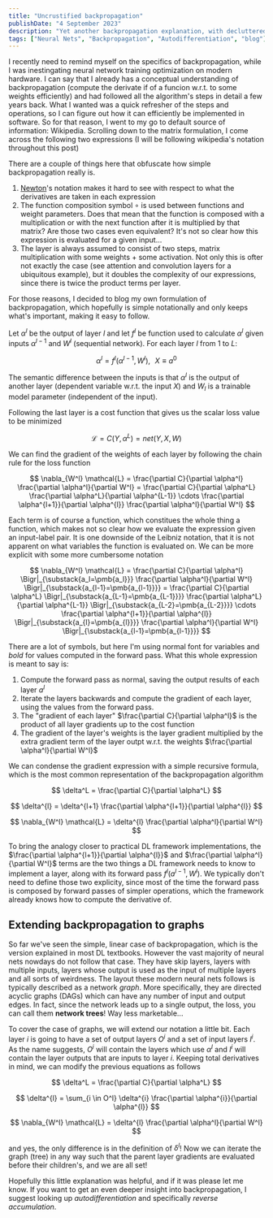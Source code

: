 ```yaml
---
title: "Uncrustified backpropagation"
publishDate: "4 September 2023"
description: "Yet another backpropagation explanation, with decluttered notation"
tags: ["Neural Nets", "Backpropagation", "Autodifferentiation", "blog"]
---
```



I recently need to remind myself on the specifics of backpropagation, while I was inestingating neural network training optimization on modern hardware.
I can say that I already has a conceptual understanding of backpropagation (compute the derivate if of a funcion w.r.t. to some weights efficiently) and
had followed all the algorithm's steps in detail a few years back. What I wanted was a quick refresher of the steps and operations,
so I can figure out how it can efficiently be implemented in software. So for that reason, I went to my go to default source of information: Wikipedia.
Scrolling down to the matrix formulation, I come across the following two expressions (I will be following wikipedia's notation throughout this post)

<Latex formula="\delta^l = (f^l)' \circ (W^{l+1})^T \cdot (f^{l+1})' \circ \cdots \circ (W^{L-1})^T \cdot (f^{L-1})' \circ (W^{L})^T \cdot (f^{L})' \circ \nabla_{a^L} C" />
<Latex formula="\nabla_{W^l} C = \delta^l(\alpha^{l-1})^T" />

There are a couple of things here that obfuscate how simple backpropagation really is.

1. [Newton](https://books.physics.oregonstate.edu/GSF/leibniz.html)'s notation makes it hard to see with respect to what the derivatives are taken in each expression
2. The function composition symbol $\circ$ is used between functions and weight parameters. Does that mean that the function is composed with a multiplication
   or with the next function after it is multiplied by that matrix? Are those two cases even equivalent? It's not so clear how this expression is evaluated for a
   given input...
3. The layer is always assumed to consist of two steps, matrix multiplication with some weights + some activation. Not only this is ofter not exactly
   the case (see attention and convolution layers for a ubiquitous example), but it doubles the complexity of our expressions, since there is twice the
   product terms per layer.

For those reasons, I decided to blog my own formulation of backpropagation,
which hopefully is simple notationally and only keeps what's important, making it easy to follow.

Let $\alpha^l$ be the output of layer $l$ and let $f^l$ be function used to calculate $\alpha^l$ given inputs $\alpha^{l-1}$ and $W^l$ (sequential network).
For each layer $l$ from $1$ to $L$:

$$
\alpha^l = f^l(\alpha^{l-1}, W^l), \,\,\,\, X \equiv a^0
$$

The semantic difference between the inputs is that $\alpha^l$ is the output of another layer (dependent variable w.r.t. the input $X$) and $W_l$ is a trainable model parameter (independent of the input).

Following the last layer is a cost function that gives us the scalar loss value to be minimized

$$
\mathcal{L} = C(Y, \alpha^L) = net(Y,X,W)
$$

We can find the gradient of the weights of each layer by following the chain rule for the loss function

$$
\nabla_{W^l} \mathcal{L} = \frac{\partial C}{\partial \alpha^l} \frac{\partial \alpha^l}{\partial W^l} = \frac{\partial C}{\partial \alpha^L} \frac{\partial \alpha^L}{\partial \alpha^{L-1}} \cdots \frac{\partial \alpha^{l+1}}{\partial \alpha^{l}} \frac{\partial \alpha^l}{\partial W^l}
$$

Each term is of course a function, which constitues the whole thing a function, which makes not so clear how we evaluate the expression given an input-label pair.
It is one downside of the Leibniz notation, that it is not apparent on what variables the function is evaluated on. We can be more explicit with some more cumbersome notation

$$
\nabla_{W^l} \mathcal{L} =
\frac{\partial C}{\partial \alpha^l} \Bigr|_{\substack{a_l=\pmb{a_l}}} \frac{\partial \alpha^l}{\partial W^l} \Bigr|_{\substack{a_{l-1}=\pmb{a_{l-1}}}} =
\frac{\partial C}{\partial \alpha^L} \Bigr|_{\substack{a_{L-1}=\pmb{a_{L-1}}}} \frac{\partial \alpha^L}{\partial \alpha^{L-1}} \Bigr|_{\substack{a_{L-2}=\pmb{a_{L-2}}}} \cdots
\frac{\partial \alpha^{l+1}}{\partial \alpha^{l}} \Bigr|_{\substack{a_{l}=\pmb{a_{l}}}} \frac{\partial \alpha^l}{\partial W^l} \Bigr|_{\substack{a_{l-1}=\pmb{a_{l-1}}}}
$$

There are a lot of symbols, but here I'm using normal font for variables and _bold_ for values computed in the forward pass. What this whole expression is meant to
say is:

1. Compute the forward pass as normal, saving the output results of each layer $a^l$
2. Iterate the layers backwards and compute the gradient of each layer, using the values from the forward pass.
3. The "gradient of each layer" $\frac{\partial C}{\partial \alpha^l}$ is the product of all layer gradients up to the cost function
4. The gradient of the layer's weights is the layer gradient multiplied by the extra gradient term of the layer outpt w.r.t. the weights $\frac{\partial \alpha^l}{\partial W^l}$

We can condense the gradient expression with a simple recursive formula, which is the most common representation of the backpropagation algorithm

$$
\delta^L = \frac{\partial C}{\partial \alpha^L}
$$

$$
\delta^{l} = \delta^{l+1} \frac{\partial \alpha^{l+1}}{\partial \alpha^{l}}
$$

$$
\nabla_{W^l} \mathcal{L} = \delta^{l} \frac{\partial \alpha^l}{\partial W^l}
$$

To bring the analogy closer to practical DL framework implementations, the $\frac{\partial \alpha^{l+1}}{\partial \alpha^{l}}$ and $\frac{\partial \alpha^l}{\partial W^l}$ terms are the two things a DL framework needs to know to implement a layer, along with its forward pass $f^l(a^{l-1}, W^l)$. We typically don't need to define those two explicity, since most of the time the forward pass is composed by forward passes of simpler operations, which the framework already knows how to compute the derivative of.

## Extending backpropagation to graphs

So far we've seen the simple, linear case of backpropagation, which is the version explained in most DL textbooks. However the vast majority of neural nets nowdays do not follow that case. They have skip layers, layers with multiple inputs, layers whose output is used as the input of multiple layers and all sorts of weirdness. The layout these modern neural nets follows is typically described as a network _graph_. More specifically, they are directed acyclic graphs (DAGs) which can have any number of input and output edges. In fact, since the network leads up to a single output, the loss, you can call them **network trees**! Way less marketable...

To cover the case of graphs, we will extend our notation a little bit. Each layer $i$ is going to have a set of output layers $O^i$ and a set of input layers $I^i$. As the name suggests, $O^i$ will contain the layers which use $\alpha^l$ and $I^i$ will contain the layer outputs that are inputs to layer $i$. Keeping total derivatives in mind, we can modify the previous equations as follows

$$
\delta^L = \frac{\partial C}{\partial \alpha^L}
$$

$$
\delta^{l} = \sum_{i \in O^l} \delta^{i} \frac{\partial \alpha^{i}}{\partial \alpha^{l}}
$$

$$
\nabla_{W^l} \mathcal{L} = \delta^{l} \frac{\partial \alpha^l}{\partial W^l}
$$

and yes, the only difference is in the definition of $\delta^l$! Now we can iterate the graph (tree) in any way such that the parent layer gradients are evaluated
before their children's, and we are all set!

Hopefully this little explanation was helpful, and if it was please let me know. If you want to get an even deeper insight into backpropagation, I suggest
looking up _autodifferentiation_ and specifically _reverse accumulation_.
